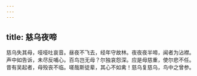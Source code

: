 ```yaml
---
---
---
```

title: 慈乌夜啼
---



慈乌失其母，哑哑吐哀音。昼夜不飞去，经年守故林。夜夜夜半啼，闻者为沾襟。声中如告诉，未尽反哺心。百鸟岂无母？尔独哀怨深。应是母慈重，使尔悲不任。昔有吴起者，母殁丧不临。嗟哉斯徒辈，其心不如禽！慈乌复慈乌，鸟中之曾参。